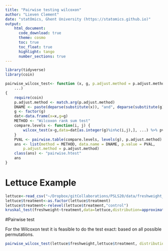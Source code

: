 ```yaml
---
title: "Pairwise testing wilcoxon"
author: "Lieven Clement"
date: "statOmics, Ghent University (https://statomics.github.io)"
output:
    html_document:
      code_download: true    
      theme: cosmo
      toc: true
      toc_float: true
      highlight: tango
      number_sections: true
---
```



```r
library(tidyverse)
library(coin)
```

```r
pairwise_wilcox_test<- function (x, g, p.adjust.method = p.adjust.methods, 
    ...) 
{
    require(coin)
    p.adjust.method <- match.arg(p.adjust.method)
    DNAME <- paste(deparse(substitute(x)), "and", deparse(substitute(g)))
    g <- factor(g)
    dat<-data.frame(x=x,g=g)
    METHOD <- "Wilcoxon rank sum test"
    compare.levels <- function(i, j) {
        wilcox_test(x~g,data=dat[as.integer(g)%in%c(i,j),], ...) %>% pvalue
    }
    PVAL <- pairwise.table(compare.levels, levels(g), p.adjust.method)
    ans <- list(method = METHOD, data.name = DNAME, p.value = PVAL, 
        p.adjust.method = p.adjust.method)
    class(ans) <- "pairwise.htest"
    ans
}
```

# Lettuce Example
```r
lettuce<-read_csv("~/Dropbox/gitCollaborations/PSLS20/data/freshweight_lettuce.txt")
lettuce$treatment<-as.factor(lettuce$treatment)
lettuce$treatment<-relevel(lettuce$treatment,"control")
kruskal_test(freshweight~treatment,data=lettuce,distribution=approximate(nresample=100000L))
```

#Pairwise test

For the Wilcoxon test it is feasible to do the test exact: based on all possible permutations. 

```r
pairwise_wilcox_test(lettuce$freshweight,lettuce$treatment, distribution=exact())
```